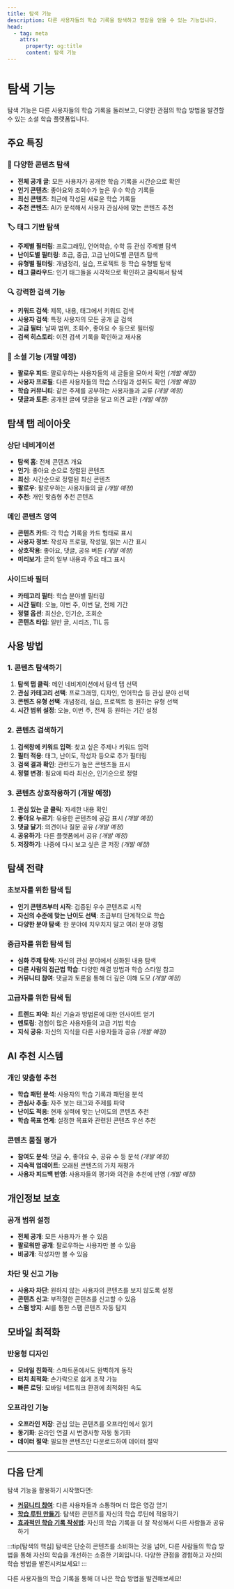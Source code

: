 ```yaml
---
title: 탐색 기능
description: 다른 사용자들의 학습 기록을 탐색하고 영감을 얻을 수 있는 기능입니다.
head:
  - tag: meta
    attrs:
      property: og:title
      content: 탐색 기능
---
```


# 탐색 기능

탐색 기능은 다른 사용자들의 학습 기록을 둘러보고, 다양한 관점의 학습 방법을 발견할 수 있는 소셜 학습 플랫폼입니다.

## 주요 특징

### 🌟 다양한 콘텐츠 탐색
- **전체 공개 글**: 모든 사용자가 공개한 학습 기록을 시간순으로 확인
- **인기 콘텐츠**: 좋아요와 조회수가 높은 우수 학습 기록들
- **최신 콘텐츠**: 최근에 작성된 새로운 학습 기록들
- **추천 콘텐츠**: AI가 분석해서 사용자 관심사에 맞는 콘텐츠 추천

### 🏷️ 태그 기반 탐색
- **주제별 필터링**: 프로그래밍, 언어학습, 수학 등 관심 주제별 탐색
- **난이도별 필터링**: 초급, 중급, 고급 난이도별 콘텐츠 탐색
- **유형별 필터링**: 개념정리, 실습, 프로젝트 등 학습 유형별 탐색
- **태그 클라우드**: 인기 태그들을 시각적으로 확인하고 클릭해서 탐색

### 🔍 강력한 검색 기능
- **키워드 검색**: 제목, 내용, 태그에서 키워드 검색
- **사용자 검색**: 특정 사용자의 모든 공개 글 검색
- **고급 필터**: 날짜 범위, 조회수, 좋아요 수 등으로 필터링
- **검색 히스토리**: 이전 검색 기록을 확인하고 재사용

### 👥 소셜 기능 (개발 예정)
- **팔로우 피드**: 팔로우하는 사용자들의 새 글들을 모아서 확인 *(개발 예정)*
- **사용자 프로필**: 다른 사용자들의 학습 스타일과 성취도 확인 *(개발 예정)*
- **학습 커뮤니티**: 같은 주제를 공부하는 사용자들과 교류 *(개발 예정)*
- **댓글과 토론**: 공개된 글에 댓글을 달고 의견 교환 *(개발 예정)*

## 탐색 탭 레이아웃

### 상단 네비게이션
- **탐색 홈**: 전체 콘텐츠 개요
- **인기**: 좋아요 순으로 정렬된 콘텐츠
- **최신**: 시간순으로 정렬된 최신 콘텐츠
- **팔로우**: 팔로우하는 사용자들의 글 *(개발 예정)*
- **추천**: 개인 맞춤형 추천 콘텐츠

### 메인 콘텐츠 영역
- **콘텐츠 카드**: 각 학습 기록을 카드 형태로 표시
- **사용자 정보**: 작성자 프로필, 작성일, 읽는 시간 표시
- **상호작용**: 좋아요, 댓글, 공유 버튼 *(개발 예정)*
- **미리보기**: 글의 일부 내용과 주요 태그 표시

### 사이드바 필터
- **카테고리 필터**: 학습 분야별 필터링
- **시간 필터**: 오늘, 이번 주, 이번 달, 전체 기간
- **정렬 옵션**: 최신순, 인기순, 조회순
- **콘텐츠 타입**: 일반 글, 시리즈, TIL 등

## 사용 방법

### 1. 콘텐츠 탐색하기
1. **탐색 탭 클릭**: 메인 네비게이션에서 탐색 탭 선택
2. **관심 카테고리 선택**: 프로그래밍, 디자인, 언어학습 등 관심 분야 선택
3. **콘텐츠 유형 선택**: 개념정리, 실습, 프로젝트 등 원하는 유형 선택
4. **시간 범위 설정**: 오늘, 이번 주, 전체 등 원하는 기간 설정

### 2. 콘텐츠 검색하기
1. **검색창에 키워드 입력**: 찾고 싶은 주제나 키워드 입력
2. **필터 적용**: 태그, 난이도, 작성자 등으로 추가 필터링
3. **검색 결과 확인**: 관련도가 높은 콘텐츠들 표시
4. **정렬 변경**: 필요에 따라 최신순, 인기순으로 정렬

### 3. 콘텐츠 상호작용하기 (개발 예정)
1. **관심 있는 글 클릭**: 자세한 내용 확인
2. **좋아요 누르기**: 유용한 콘텐츠에 공감 표시 *(개발 예정)*
3. **댓글 달기**: 의견이나 질문 공유 *(개발 예정)*
4. **공유하기**: 다른 플랫폼에서 공유 *(개발 예정)*
5. **저장하기**: 나중에 다시 보고 싶은 글 저장 *(개발 예정)*

## 탐색 전략

### 초보자를 위한 탐색 팁
- **인기 콘텐츠부터 시작**: 검증된 우수 콘텐츠로 시작
- **자신의 수준에 맞는 난이도 선택**: 초급부터 단계적으로 학습
- **다양한 분야 탐색**: 한 분야에 치우치지 말고 여러 분야 경험

### 중급자를 위한 탐색 팁
- **심화 주제 탐색**: 자신의 관심 분야에서 심화된 내용 탐색
- **다른 사람의 접근법 학습**: 다양한 해결 방법과 학습 스타일 참고
- **커뮤니티 참여**: 댓글과 토론을 통해 더 깊은 이해 도모 *(개발 예정)*

### 고급자를 위한 탐색 팁
- **트렌드 파악**: 최신 기술과 방법론에 대한 인사이트 얻기
- **멘토링**: 경험이 많은 사용자들의 고급 기법 학습
- **지식 공유**: 자신의 지식을 다른 사용자들과 공유 *(개발 예정)*

## AI 추천 시스템

### 개인 맞춤형 추천
- **학습 패턴 분석**: 사용자의 학습 기록과 패턴을 분석
- **관심사 추출**: 자주 보는 태그와 주제를 파악
- **난이도 적응**: 현재 실력에 맞는 난이도의 콘텐츠 추천
- **학습 목표 연계**: 설정한 목표와 관련된 콘텐츠 우선 추천

### 콘텐츠 품질 평가
- **참여도 분석**: 댓글 수, 좋아요 수, 공유 수 등 분석 *(개발 예정)*
- **지속적 업데이트**: 오래된 콘텐츠의 가치 재평가
- **사용자 피드백 반영**: 사용자들의 평가와 의견을 추천에 반영 *(개발 예정)*

## 개인정보 보호

### 공개 범위 설정
- **전체 공개**: 모든 사용자가 볼 수 있음
- **팔로워만 공개**: 팔로우하는 사용자만 볼 수 있음
- **비공개**: 작성자만 볼 수 있음

### 차단 및 신고 기능
- **사용자 차단**: 원하지 않는 사용자의 콘텐츠를 보지 않도록 설정
- **콘텐츠 신고**: 부적절한 콘텐츠를 신고할 수 있음
- **스팸 방지**: AI를 통한 스팸 콘텐츠 자동 탐지

## 모바일 최적화

### 반응형 디자인
- **모바일 친화적**: 스마트폰에서도 완벽하게 동작
- **터치 최적화**: 손가락으로 쉽게 조작 가능
- **빠른 로딩**: 모바일 네트워크 환경에 최적화된 속도

### 오프라인 기능
- **오프라인 저장**: 관심 있는 콘텐츠를 오프라인에서 읽기
- **동기화**: 온라인 연결 시 변경사항 자동 동기화
- **데이터 절약**: 필요한 콘텐츠만 다운로드하여 데이터 절약

---

## 다음 단계

탐색 기능을 활용하기 시작했다면:

- **[커뮤니티 참여](/features/community)**: 다른 사용자들과 소통하며 더 많은 영감 얻기
- **[학습 루틴 만들기](/guides/study-routine)**: 탐색한 콘텐츠를 자신의 학습 루틴에 적용하기
- **[효과적인 학습 기록 작성법](/guides/effective-writing)**: 자신의 학습 기록을 더 잘 작성해서 다른 사람들과 공유하기

:::tip[탐색의 핵심]
탐색은 단순히 콘텐츠를 소비하는 것을 넘어, 다른 사람들의 학습 방법을 통해 자신의 학습을 개선하는 소중한 기회입니다. 다양한 관점을 경험하고 자신의 학습 방법을 발전시켜보세요!
:::

다른 사용자들의 학습 기록을 통해 더 나은 학습 방법을 발견해보세요!
